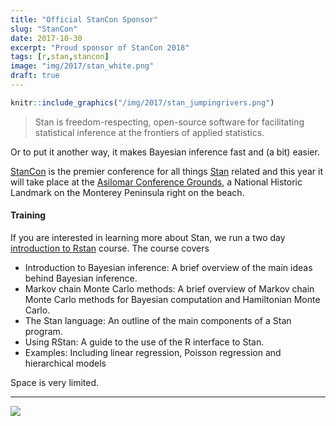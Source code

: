 ```yaml
---
title: "Official StanCon Sponsor"
slug: "StanCon"
date: 2017-10-30
excerpt: "Proud sponsor of StanCon 2018"
tags: [r,stan,stancon]
image: "img/2017/stan_white.png"
draft: true
---
```


```r
knitr::include_graphics("/img/2017/stan_jumpingrivers.png") 
```

> Stan is freedom-respecting, open-source software for facilitating statistical inference at 
> the frontiers of applied statistics.

Or to put it another way, it makes Bayesian inference fast and (a bit) easier.

[StanCon](http://mc-stan.org/events/stancon2018/) is the premier conference for all things 
[Stan](http://mc-stan.org/) related and this year it will take place at the [Asilomar Conference Grounds](http://www.visitasilomar.com/), a National Historic Landmark on the Monterey Peninsula right on the beach.

#### Training

If you are interested in learning more about Stan, we run a two day [introduction to Rstan](https://www.jumpingrivers.com/courses/13_introductions-to-bayesian-inference-using-rstan?utm_source=blog&utm_medium=link&utm_campaign=stancon2018)
course. The course covers

  * Introduction to Bayesian inference: A brief overview of the main ideas behind Bayesian inference.
  * Markov chain Monte Carlo methods: A brief overview of Markov chain Monte Carlo methods for Bayesian computation and Hamiltonian Monte Carlo.
  * The Stan language: An outline of the main components of a Stan program.
  * Using RStan: A guide to the use of the R interface to Stan.
  * Examples: Including linear regression, Poisson regression and hierarchical models

Space is very limited.

---

[![](/img/logos/300_125.jpg)](https://www.jumpingrivers.com/?utm_source=blog&utm_medium=image&utm_campaign=stancon2018)


